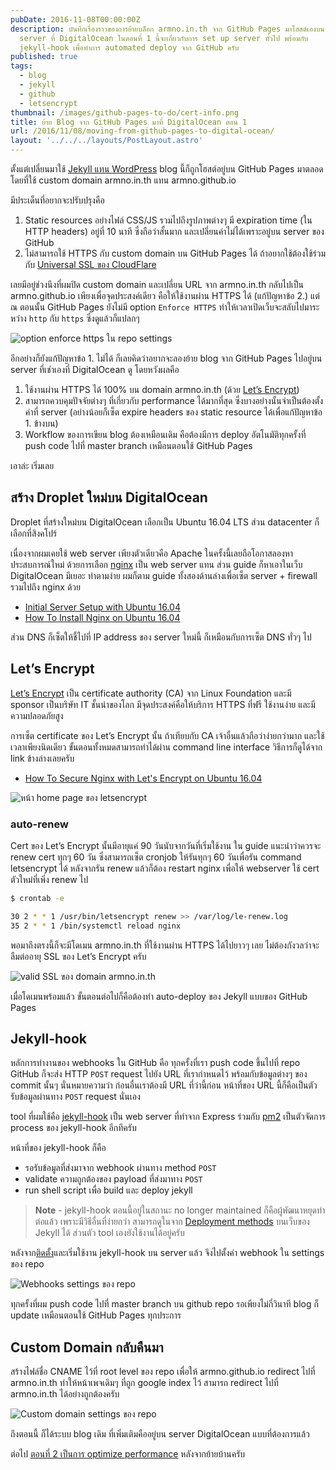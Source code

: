 ```yaml
---
pubDate: 2016-11-08T00:00:00Z
description: บันทึกเรื่องราวของการย้ายบล็อก armno.in.th จาก GitHub Pages มาโฮสต์เองบน
  server ที่ DigitalOcean ในตอนที่ 1 นี้จะเกี่ยวกับการ set up server ทั่วไป พร้อมกับ
  jekyll-hook เพื่อทำการ automated deploy จาก GitHub ครับ
published: true
tags:
  - blog
  - jekyll
  - github
  - letsencrypt
thumbnail: /images/github-pages-to-do/cert-info.png
title: ย้าย Blog จาก GitHub Pages มาที่ DigitalOcean ตอน 1
url: /2016/11/08/moving-from-github-pages-to-digital-ocean/
layout: '../../../layouts/PostLayout.astro'
---
```


ตั้งแต่เปลี่ยนมาใช้ [Jekyll แทน WordPress](https://armno.in.th/2013/03/09/from-wordpress-to-jekyll/) blog นี้ก็ถูกโฮสต์อยู่บน GitHub Pages มาตลอด โดยที่ใช้ custom domain armno.in.th แทน armno.github.io

มีประเด็นที่อยากจะปรับปรุงคือ

1. Static resources อย่างไฟล์ CSS/JS รวมไปถึงรูปภาพต่างๆ มี expiration time (ใน HTTP headers) อยู่ที่ 10 นาที ซึ่งถือว่าสั้นมาก และเปลี่ยนค่าไม่ได้เพราะอยู่บน server ของ GitHub
2. ไม่สามารถใช้ HTTPS กับ custom domain บน GitHub Pages ได้ ถ้าอยากใช้ต้องใช้ร่วมกับ [Universal SSL ของ CloudFlare](https://blog.cloudflare.com/secure-and-fast-github-pages-with-cloudflare/)

เลยมีอยู่ช่วงนึงที่ผมปิด custom domain และเปลี่ยน URL จาก armno.in.th กลับไปเป็น armno.github.io เพียงเพื่อจุดประสงค์เดียว คือให้ใช้งานผ่าน HTTPS ได้ (แก้ปัญหาข้อ 2.) แต่ ณ ตอนนั้น GitHub Pages ยังไม่มี option `Enforce HTTPS` ทำให้เวลาเปิดเว็บจะสลับไปมาระหว่าง `http` กับ `https` ซึ่งดูแล้วก็แปลกๆ

<div class="text-center">
  <img src="/images/github-pages-to-do/enforce-https-option.png" srcset="/images/github-pages-to-do/enforce-https-option-2x.png 2x" alt="option enforce https ใน repo settings" />
</div>

อีกอย่างก็ยังแก้ปัญหาข้อ 1. ไม่ได้ ก็เลยคิดว่าอยากจะลองย้าย blog จาก GitHub Pages ไปอยู่บน server ที่เช่าเองที่ DigitalOcean ดู โดยหวังผลคือ

1. ใช้งานผ่าน HTTPS ได้ 100% บน domain armno.in.th (ด้วย [Let’s Encrypt](https://letsencrypt.org/))
2. สามารถควบคุมปัจจัยต่างๆ ที่เกี่ยวกับ performance ได้มากที่สุด ซึ่งบางอย่างนั้นจำเป็นต้องตั้งค่าที่ server (อย่างน้อยก็เซ็ต expire headers ของ static resource ได้เพื่อแก้ปัญหาข้อ 1. ข้างบน)
3. Workflow ของการเขียน blog ต้องเหมือนเดิม คือต้องมีการ deploy อัตโนมัติทุกครั้งที่ push code ไปที่ master branch เหมือนตอนใช้ GitHub Pages

เอาล่ะ เริ่มเลย

## สร้าง Droplet ใหม่บน DigitalOcean

Droplet ที่สร้างใหม่บน DigitalOcean เลือกเป็น Ubuntu 16.04 LTS ส่วน datacenter ก็เลือกที่สิงคโปร์

เนื่องจากผมเคยใช้ web server เพียงตัวเดียวคือ Apache ในครั้งนี้เลยถือโอกาสลองหาประสบการณ์ใหม่ ด้วยการเลือก [nginx](https://www.nginx.com/) เป็น web server แทน ส่วน guide ก็หาเอาในเว็บ DigitalOcean มีเยอะ ทำตามง่าย ผมก็ตาม guide ทั้งสองด้านล่างเพื่อเซ็ต server + firewall รวมไปถึง nginx ด้วย

- [Initial Server Setup with Ubuntu 16.04](https://www.digitalocean.com/community/tutorials/initial-server-setup-with-ubuntu-16-04)
- [How To Install Nginx on Ubuntu 16.04](https://www.digitalocean.com/community/tutorials/how-to-install-nginx-on-ubuntu-16-04)

ส่วน DNS ก็เซ็ตให้ชี้ไปที่ IP address ของ server ใหม่นี้ ก็เหมือนกับการเซ็ต DNS ทั่วๆ ไป

## Let’s Encrypt

[Let’s Encrypt](https://letsencrypt.org/) เป็น certificate authority (CA) จาก Linux Foundation และมี sponsor เป็นบริษัท IT ชั้นนำของโลก มีจุดประสงค์คือให้บริการ HTTPS ที่ฟรี ใช้งานง่าย และมีความปลอดภัยสูง

การเซ็ต certificate ของ Let’s Encrypt นั้น ถ้าเทียบกับ CA เจ้าอื่นแล้วถือว่าง่ายกว่ามาก และใช้เวลาเพียงนิดเดียว ขั้นตอนทั้งหมดสามารถทำได้ผ่าน command line interface วิธีการก็ดูได้จาก link ข้างล่างเลยครับ

- [How To Secure Nginx with Let's Encrypt on Ubuntu 16.04](https://www.digitalocean.com/community/tutorials/how-to-secure-nginx-with-let-s-encrypt-on-ubuntu-16-04)

<div class="text-center">
  <img src="/images/github-pages-to-do/letsencrypt-homepage.jpg"
  srcset="/images/github-pages-to-do/letsencrypt-homepage-2x.jpg 2x" alt="หน้า home page ของ letsencrypt" />
</div>


### auto-renew

Cert ของ Let’s Encrypt นั้นมีอายุแค่ 90 วันนับจากวันที่เริ่มใช้งาน ใน guide แนะนำว่าควรจะ renew cert ทุกๆ 60 วัน ซึ่งสามารถเซ็ต cronjob ให้รันทุกๆ 60 วันเพื่อรัน command letsencrypt ได้ หลังจากรัน renew แล้วก็ต้อง restart nginx เพื่อให้ webserver ใช้ cert ตัวใหม่ที่เพิ่ง renew ไป

```sh
$ crontab -e
```

```sh
30 2 * * 1 /usr/bin/letsencrypt renew >> /var/log/le-renew.log
35 2 * * 1 /bin/systemctl reload nginx
```

พอมาถึงตรงนี้ก็จะมีโดเมน armno.in.th ที่ใช้งานผ่าน HTTPS ได้ไปยาวๆ เลย ไม่ต้องกังวลว่าจะลืมต่ออายุ SSL ของ Let’s Encrypt ครับ

<div class="text-center">
  <img src="/images/github-pages-to-do/cert-info.png"
    srcset="/images/github-pages-to-do/cert-info-2x.png 2x"
    alt="valid SSL ของ domain armno.in.th" />
</div>

เมื่อโดเมนพร้อมแล้ว ขั้นตอนต่อไปก็คือต้องทำ auto-deploy ของ Jekyll แบบของ GitHub Pages

## Jekyll-hook

หลักการทำงานของ webhooks ใน GitHub คือ ทุกครั้งที่เรา push code ขึ้นไปที่ repo GitHub ก็จะส่ง HTTP `POST` request ไปยัง URL ที่เรากำหนดไว้ พร้อมกับข้อมูลต่างๆ ของ commit นั้นๆ นั่นหมายความว่า ก่อนอื่นเราต้องมี URL ที่ว่านี้ก่อน หน้าที่ของ URL นี้ก็คือเป็นตัวรับข้อมูลผ่านทาง `POST` request นั่นเอง

tool ที่ผมใช้คือ [jekyll-hook](https://github.com/developmentseed/jekyll-hook) เป็น web server ที่ทำจาก Express ร่วมกับ [pm2](https://pm2.keymetrics.io/) เป็นตัวจัดการ process ของ jekyll-hook อีกทีครับ

หน้าที่ของ jekyll-hook ก็คือ

- รอรับข้อมูลที่ส่งมาจาก webhook ผ่านทาง method `POST`
- validate ความถูกต้องของ payload ที่ส่งมาทาง `POST`
- run shell script เพื่อ build และ deploy jekyll

> **Note** - jekyll-hook ตอนนี้อยู่ในสถานะ no longer maintained ก็คือผู้พัฒนาหยุดทำต่อแล้ว เพราะมีวิธีอื่นที่ง่ายกว่า สามารถดูในจาก [Deployment methods](https://jekyllrb.com/docs/deployment-methods/) บนเว็บของ Jekyll ได้ ส่วนตัว tool เองยังใช้งานได้อยู่ครับ

หลังจาก[ติดตั้ง](https://github.com/developmentseed/jekyll-hook#installation)และเริ่มใช้งาน jekyll-hook บน server แล้ว จึงไปตั้งค่า webhook ใน settings ของ repo

<div class="text-center">
  <img src="/images/github-pages-to-do/webghook-settings.png" srcset="/images/github-pages-to-do/webghook-settings-2x.png 2x" alt="Webhooks settings ของ repo" />
</div>

ทุกครั้งที่ผม push code ไปที่ master branch บน github repo รอเพียงไม่กี่วินาที blog ก็ update เหมือนตอนใช้ GitHub Pages ทุกประการ

## Custom Domain กลับคืนมา

สร้างไฟล์ชื่อ CNAME ไว้ที่ root level ของ repo เพื่อให้ armno.github.io redirect ไปที่ armno.in.th ทำให้หน้าเพจเดิมๆ ที่ถูก google index ไว้ สามารถ redirect ไปที่ armno.in.th ได้อย่างถูกต้องครับ

<div class="text-center">
  <img src="/images/github-pages-to-do/custom-domain.png" srcset="/images/github-pages-to-do/custom-domain-2x.png 2x" alt="Custom domain settings ของ repo" />
</div>

ถึงตอนนี้ ก็ได้ระบบ blog เดิม ที่เพิ่มเติมคืออยู่บน server DigitalOcean แบบที่ต้องการแล้ว

ต่อไป [ตอนที่ 2 เป็นการ optimize performance](https://armno.in.th/2016/11/10/optimize-performance-on-nginx-for-jekyll-blog/) หลังจากย้ายบ้านครับ
